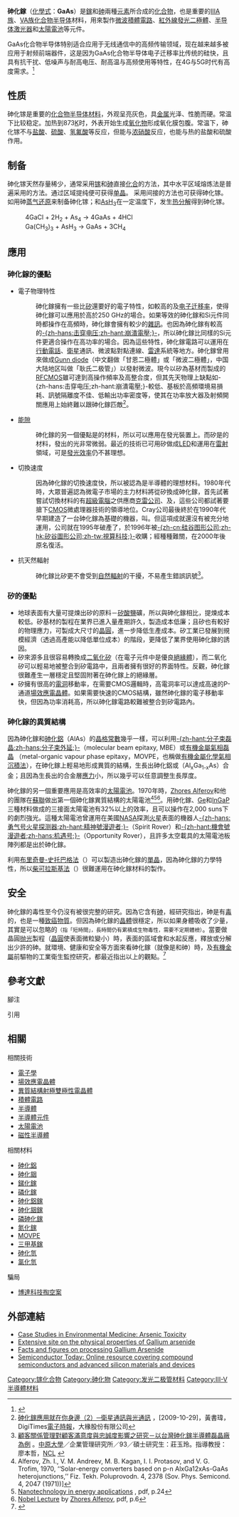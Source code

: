 {{noteTA
|G1=Electronics
|G2=Physics
|G3=Chemistry
}}
{{Chembox
|   ImageFile = Gallium_arsenide.jpg
|   ImageFile1 = Gallium-arsenide-unit-cell-3D-balls.png
|   IUPACName = Gallium arsenide
| Section1 = {{Chembox Identifiers
|   CASNo = 1303-00-0
|   CASNo_Ref = {{cascite}}
|   SMILES = [Ga]#[As]
  }}
| Section2 = {{Chembox Properties
|   Formula = GaAs
|   MolarMass = 144.645 
|   Appearance = 灰色[[立方晶体|立方晶体]]
|   Density = 5.316 g/cm<sup>3</sup><ref>Pradyot Patnaik. ''Handbook of Inorganic Chemicals''. McGraw-Hill, 2002, ISBN 0070494398</ref>
|   Solubility =< 0.1 g/100 ml (20 °C)
|   MeltingPt = 1238 °C (1511 K)
|   BoilingPt = 
| BandGap = 1.424
| BandGap_notes = 300 K
| ElectronMobility = 8500 cm<sup>2</sup>/(V*s) (300 K)
| ThermalConductivity = 0.55 W/(cm*K) (300 K)
| RefractIndex = 3.3
  }}
| Section3 = {{Chembox Structure
|   MolShape = [[直线形分子构型|直线形]]
|   CrystalStruct = [[闪锌矿|闪锌矿]]结构
|   SpaceGroup = ''T''<sup>2</sup><sub>d</sub>-''F''-4''3m''
| Coordination = [[四面体形分子构型|四面体]]
|   Dipole =
  }}
| Section7 = {{Chembox Hazards
|   ExternalMSDS = [http://www.wafertech.co.uk/msds/msds_gaas.html MSDS]
|   wxxfh={{wxxfh|T|N}}
|   RPhrases = {{R23/25}}-{{R50/53}}
|   SPhrases = {{S1/2}}-{{S20/21}}-{{S28}}-{{S45}}-{{S60}}-{{S61}}
|   {{NFPA 704}} 
|   NFPA-H = 3
|   NFPA-F = 1
|   NFPA-R = 2
|   NFPA-O = W
  }}
}}
'''砷化鎵'''（[[化學式|化學式]]：'''GaAs'''）是[[鎵|鎵]]和[[砷|砷]]兩種[[化學元素|元素]]所合成的[[化合物|化合物]]，也是重要的[[硼族元素|IIIA族]]、[[氮族元素|VA族]][[化合物半导体|化合物半导体]]材料，用來製作[[微波|微波]][[積體電路|積體電路]]{{efn|name= MMIC|1= 例如，{{link-en|單晶微波積體電路|Monolithic microwave integrated circuit}}（MMIC），運用其切換速度高之特性；植物進行[[光合作用|光合作用]]，葉子其細胞開合作用，切換速度比常見半導體高}}、[[紅外線|紅外線]][[發光二極體|發光二極體]]、[[半导体激光器|半导体激光器]]和[[太陽電池|太陽電池]]等元件。

GaAs化合物半导体特别适合应用于无线通信中的高频传输领域，现在越来越多被应用于射频前端器件，这是因为GaAs化合物半导体电子迁移率比传统的硅快，且具有抗干扰、低噪声与耐高电压、耐高温与高频使用等特性，在4G与5G时代有高度需求。<ref>{{cite news |title=GaAs射频器件市场 2020年进入新一波成长期 |url=http://epaper.cena.com.cn/content/1/2019-07/16/08/2019071608_pdf.pdf |work=中国电子报 |issue=总第4271期 |publisher=中国电子报社 |date=2019年7月16日 星期二 |accessdate=2020年7月2日 |archive-date=2020年7月3日 |archive-url=https://web.archive.org/web/20200703200320/http://epaper.cena.com.cn/content/1/2019-07/16/08/2019071608_pdf.pdf |dead-url=no }}</ref>

==性质==
砷化镓是重要的[[化合物|化合物]][[半导体材料|半导体材料]]，外观呈亮灰色，具[[金属|金属]]光泽、性脆而硬。常温下比较稳定。加热到873[[热力学温度|K]]时，外表开始生成[[氧化物|氧化物]]形成氧化膜包腹。常温下，砷化镓不与[[盐酸|盐酸]]、[[硫酸|硫酸]]、[[氢氟酸|氢氟酸]]等反应，但能与[[浓硝酸|浓硝酸]]反应，也能与热的盐酸和硫酸作用。

==制备==
砷化镓天然存量稀少，通常采用[[镓|镓]]和[[砷|砷]]直接[[化合|化合]]的方法，其中水平区域熔炼法是普遍采用的方法。通过区域提纯便可获得[[单晶|单晶]]。
采用间接的方法也可获得砷化镓。如{{tsl|en|Gallium chloride|一氯化镓}}用砷[[蒸气|蒸气]][[还原|还原]]来制备砷化镓；{{tsl|en|trimethylgallium|三甲基鎵|Ga(CH<sub>3</sub>)<sub>3</sub>}}和[[砷化氢|AsH<sub>3</sub>]]在一定温度下，发生[[热分解|热分解]]得到砷化镓。

:4GaCl + 2H<sub>2</sub> + As<sub>4</sub> → 4GaAs + 4HCl
:Ga(CH<sub>3</sub>)<sub>3</sub> + AsH<sub>3</sub> → GaAs + 3CH<sub>4</sub>

==應用==
===砷化鎵的優點===
*電子物理特性
*:砷化鎵擁有一些比[[矽|矽]]還要好的電子特性，如較高的{{link-en|飽和電子速率|Saturation velocity}}及[[电子迁移率|电子迁移率]]，使得砷化鎵可以應用於高於250 GHz的場合。如果等效的砷化鎵和Si元件同時都操作在高頻時，砷化鎵會擁有較少的[[雜訊|雜訊]]。也因為砷化鎵有較高的[[击穿电压|-{zh-hans:击穿电压;zh-hant:崩潰電壓;}-]]，所以砷化鎵比同樣的Si元件更適合操作在高功率的場合。因為這些特性，砷化鎵電路可以運用在[[行動電話|行動電話]]、[[衛星|衛星]]通訊、微波點對點連線、[[雷達|雷達]]系統等地方。砷化鎵曾用來做成[[二極體|Gunn diode]]（中文翻做「甘恩二極體」或「微波二極體」，中国大陆地区叫做「耿氏二极管」）以發射微波。現今以矽為基材而製成的[[射頻|RF]][[CMOS|CMOS]]雖可達到高操作頻率及高整合度，但其先天物理上缺點如-{zh-hans:击穿电压;zh-hant:崩潰電壓;}-較低、基板於高頻環境易損耗、訊號隔離度不佳、低輸出功率密度等，使其在功率放大器及射頻開關應用上始終難以跟砷化鎵匹敵<ref>[http://www.digitimes.com.tw/tw/dt/n/shwnws.asp?cnlid=13&packageid=3102&id=0000154203_0AH19JTS1ZMXIS2OSD9FB 砷化鎵應用就在你身邊（2）─衛星通訊與光通訊] {{Wayback|url=http://www.digitimes.com.tw/tw/dt/n/shwnws.asp?cnlid=13&packageid=3102&id=0000154203_0AH19JTS1ZMXIS2OSD9FB |date=20140413144737 }}，[2009-10-29]，黃書瑋，DigiTimes[[電子時報|電子時報]]，大椽股份有限公司</ref>。
*[[能隙|能隙]]
*:砷化鎵的另一個優點是{{link-en|直接能隙|Direct and indirect band gaps}}的材料，所以可以應用在發光裝置上。而矽是{{link-en|間接能隙|Indirect bandgap}}的材料，發出的光非常微弱。最近的技術已可用矽做成[[發光二極體|LED]]和運用在[[雷射|雷射]]領域，可是[[發光效率|發光效率]]仍不甚理想。
*切換速度
*:因為砷化鎵的切換速度快，所以被認為是半導體的理想材料。1980年代時，大眾普遍認為微電子市場的主力材料將從矽換成砷化鎵，首先試著嘗試切換材料的有[[超級電腦|超級電腦]]之供應商[[克雷公司|克雷公司]]、{{link-en|Convex電腦公司|Convex Computer}}及{{link-en|Alliant電腦系統公司|Alliant Computer Systems}}，這些公司都試著要搶下[[CMOS|CMOS]]微處理器技術的領導地位。Cray公司最後終於在1990年代早期建造了一台砷化鎵為基礎的機器，叫{{tsl|en|Cray-3|Cray-3}}。但這項成就還沒有被充分地運用，公司就在1995年破產了，於1996年被[[硅谷图形公司|-{zh-cn:硅谷图形公司;zh-hk:矽谷圖形公司;zh-tw:視算科技;}-]]收購；經種種難關，在2000年後原名復活。
*抗天然輻射
*:砷化鎵比矽更不會受到[[背景輻射|自然輻射]]的干擾，不易產生錯誤訊號<ref>[http://thesis.lib.cycu.edu.tw/ETD-db/ETD-search-c/getfile?urn=etd-0815105-232718&filename=9291605.pdf 顧客關係管理對顧客滿意度與忠誠度影響之研究－以台灣砷化鎵半導體磊晶廠為例] {{Wayback|url=http://thesis.lib.cycu.edu.tw/ETD-db/ETD-search-c/getfile?urn=etd-0815105-232718&filename=9291605.pdf |date=20140413142712 }}。[[中原大學|中原大學]]／企業管理研究所／93／碩士研究生：莊玉玲。指導教授：廖本哲，[http://ndltd.ncl.edu.tw/cgi-bin/gs32/gsweb.cgi?o=dnclcdr&s=%22%E8%8E%8A%E7%8E%89%E7%8E%B2%22.ad%20or%20%22%E8%8E%8A%E7%8E%89%E7%8E%B2%22.au.&searchmode=basic#result NCL] {{Wayback|url=http://ndltd.ncl.edu.tw/cgi-bin/gs32/gsweb.cgi?o=dnclcdr&s=%22%E8%8E%8A%E7%8E%89%E7%8E%B2%22.ad%20or%20%22%E8%8E%8A%E7%8E%89%E7%8E%B2%22.au.&searchmode=basic#result |date=20140413143529 }}</ref>。

===矽的優點===
*地球表面有大量可提煉出矽的原料－[[矽酸鹽|矽酸鹽]]礦，所以與砷化鎵相比，提煉成本較低。矽基材的製程在業界已進入量產期許久，製造成本低廉；且矽也有較好的物理應力，可製成大尺寸的[[晶圓|晶圓]]，進一步降低生產成本。矽工業已發展到規模經濟（透過高產能以降低單位成本）的階段，更降低了業界使用砷化鎵的誘因。
*矽來源多且很容易轉換成[[二氧化矽|二氧化矽]]（在電子元件中是優良[[絕緣體|絕緣體]]），而二氧化矽可以輕易地被整合到矽電路中，且兩者擁有很好的界面特性。反觀，砷化鎵很難產生一層穩定且堅固附著在砷化鎵上的絕緣層。
*矽擁有很高的[[電洞|電洞]]移動率，在需要CMOS邏輯時，高電洞率可以達成高速的P-通道[[場效應電晶體|場效應電晶體]]。如果需要快速的CMOS結構，雖然砷化鎵的電子移動率快，但因為功率消耗高，所以砷化鎵電路較難被整合到矽電路內。

===砷化鎵的異質結構===
因為砷化鎵和[[砷化鋁|砷化鋁]]（AlAs）的[[晶格常數|晶格常數]]幾乎一樣，可以利用[[分子束外延|-{zh-hant:分子束磊晶;zh-hans:分子束外延;}-]]（molecular beam epitaxy, MBE）或[[有機金屬氣相磊晶|有機金屬氣相磊晶]] （metal-organic vapour phase epitaxy，MOVPE，也稱做[[有機金屬化學氣相沉積法|有機金屬化學氣相沉積法]]），在砷化鎵上輕易地形成異質的結構，生長出砷化鋁或{{tsl|en|Aluminium gallium arsenide|砷化鋁鎵}}（Al<sub>x</sub>Ga<sub>1-x</sub>As）合金；且因為生長出的合金層[[應力|應力]]小，所以幾乎可以任意調整生長厚度。

砷化鎵的另一個重要應用是高效率的[[太陽電池|太陽電池]]。1970年時，[[Zhores_Alferov|Zhores Alferov]]和他的團隊在[[蘇聯|蘇聯]]做出第一個砷化鎵異質結構的太陽電池<ref>Alferov, Zh. I., V. M. Andreev, M. B. Kagan, I. I. Protasov, and V. G. Trofim, 1970, ‘‘Solar-energy converters based on p-n AlxGa12xAs-GaAs heterojunctions,’’ Fiz. Tekh. Poluprovodn. 4, 2378 (Sov. Phys. Semicond. 4, 2047 (1971))]</ref><ref>[http://www.im.isu.edu.tw/seminar/2005.11.16.pdf Nanotechnology in energy applications] {{webarchive|url=https://web.archive.org/web/20090225094509/http://www.im.isu.edu.tw/seminar/2005.11.16.pdf |date=2009-02-25 }}, pdf, p.24</ref><ref>[http://nobelprize.org/nobel_prizes/physics/laureates/2000/alferov-lecture.pdf Nobel Lecture] {{Wayback|url=http://nobelprize.org/nobel_prizes/physics/laureates/2000/alferov-lecture.pdf |date=20070926195439 }} by [[Zhores_Alferov|Zhores Alferov]], pdf, p.6</ref>。用砷化鎵、[[鍺|Ge]]和[[磷化銦鎵|InGaP]]三種材料做成的三接面太陽電池有32%以上的效率，且可以操作在2,000 suns下的劇烈強光。這種太陽電池曾運用在美國[[NASA|NASA]]探測[[火星|火星]]表面的機器人[[勇气号火星探测器|-{zh-hans:勇气号火星探测器;zh-hant:精神號漫遊者;}-]]（Spirit Rover）和[[机遇号|-{zh-hant:機會號漫遊者;zh-hans:机遇号;}-]]（Opportunity Rover），且許多太空載具的太陽電池板陣列都是出於砷化鎵。

利用[[布里奇曼-史托巴格法|布里奇曼-史托巴格法]]（{{lang|en|Bridgman–Stockbarger technique}}）可以製造出砷化鎵的[[單晶|單晶]]，因為砷化鎵的力學特性，所以[[柴可拉斯基法|柴可拉斯基法]]（{{lang|en|Czochralski process}}）很難運用在砷化鎵材料的製作。

== 安全 ==
砷化鎵的毒性至今仍沒有被很完整的研究。因為它含有[[砷|砷]]，經研究指出，砷是有[[毒|毒]]的，也是一種[[致癌物|致癌物質]]。但因為砷化鎵的[[晶體|晶體]]很穩定，所以如果身體吸收了少量，其實是可以忽略的<small>（指「短時間」，長時間仍有累積成生物毒性，需要不定期體檢）</small>。當要做晶圓[[抛光|抛光]]製程（[[晶圓|晶圓]]使表面微粒變小）時，表面的區域會和水起反應，釋放或分解出少許的砷。就環境、健康和安全等方面來看砷化鎵（就像是{{link-en|三甲基鎵|trimethylgallium}}和砷）時，及[[有機金屬|有機金屬]]前驅物的工業衛生監控研究，都最近指出以上的觀點。<ref name="Shenai-Khatkhate Goyette DiCarlo Jr. Dripps 2004 pp. 816–821">{{cite journal | last=Shenai-Khatkhate | first=Deodatta V. | last2=Goyette | first2=Randall J. | last3=DiCarlo Jr. | first3=Ronald L. | last4=Dripps | first4=Gregory | title=Environment, health and safety issues for sources used in MOVPE growth of compound semiconductors | journal=Journal of Crystal Growth | publisher=Elsevier BV | volume=272 | issue=1-4 | year=2004 | issn=0022-0248 | doi=10.1016/j.jcrysgro.2004.09.007 | pages=816–821}}</ref>

==參考文獻==
;腳注
{{notelist|iger=|1}}
;引用
{{reflist|1}}
<references/>

== 相關 ==
;相關技術
* [[電子學|電子學]]
* [[場效應電晶體|場效應電晶體]]
* [[異質結構射極雙極性電晶體|異質結構射極雙極性電晶體]]
* [[積體電路|積體電路]]
* [[半導體|半導體]]
* [[半導體元件|半導體元件]]
* [[太陽電池|太陽電池]]
* [[磁性半導體|磁性半導體]]

;相關材料
* [[砷化鋁|砷化鋁]]
* [[砷化銦|砷化銦]]
* [[銻化鎵|銻化鎵]]
* [[磷化鎵|磷化鎵]]
* [[砷化鋁鎵|砷化鋁鎵]]
* [[砷化銦鎵|砷化銦鎵]]
* [[磷砷化鎵|磷砷化鎵]]
* [[氮化鎵|氮化鎵]]
* [[MOVPE|MOVPE]]
* [[三甲基鎵|三甲基鎵]]
* [[砷化氫|砷化氫]]
* [[氯化氫|氯化氫]]

;騙局
* [[博達科技掏空案|博達科技掏空案]]

==外部連結==
* [http://www.atsdr.cdc.gov/HEC/CSEM/arsenic/ Case Studies in Environmental Medicine: Arsenic Toxicity] {{Wayback|url=http://www.atsdr.cdc.gov/HEC/CSEM/arsenic/ |date=20200508034809 }}
* [http://www.ioffe.ru/SVA/NSM/Semicond/GaAs/index.html Extensive site on the physical properties of Gallium arsenide] {{Wayback|url=http://www.ioffe.ru/SVA/NSM/Semicond/GaAs/index.html |date=20191025065603 }}
* [https://web.archive.org/web/20060721233640/http://www.logitech.uk.com/gallium_arsenide.asp Facts and figures on processing Gallium Arsenide]
*[http://www.semiconductor-today.com Semiconductor Today: Online resource covering compound semiconductors and advanced silicon materials and devices] {{Wayback|url=http://www.semiconductor-today.com/ |date=20200817214420 }}

{{镓化合物}}

{{Authority control}}
[[Category:镓化合物|Category:镓化合物]]
[[Category:砷化物|Category:砷化物]]
[[Category:发光二极管材料|Category:发光二极管材料]]
[[Category:III-V半導體材料|Category:III-V半導體材料]]